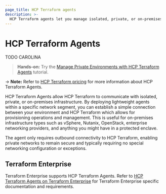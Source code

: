 ```yaml
---
page_title: HCP Terraform agents
description: >-
  HCP Terraform agents let you manage isolated, private, or on-premises infrastructure while keeping your network secure.
---
```


# HCP Terraform Agents

TODO CAROLINA

> **Hands-on:** Try the [Manage Private Environments with HCP Terraform Agents](/terraform/tutorials/cloud/cloud-agents) tutorial.

-> **Note:** Refer to [HCP Terraform pricing](https://www.hashicorp.com/products/terraform/pricing) for more information about HCP Terraform Agents.

HCP Terraform Agents allow HCP Terraform to communicate with isolated, private, or on-premises infrastructure. By deploying lightweight agents within a specific network segment, you can establish a simple connection between your environment and HCP Terraform which allows for provisioning operations and management. This is useful for on-premises infrastructure types such as vSphere, Nutanix, OpenStack, enterprise networking providers, and anything you might have in a protected enclave.

The agent only requires outbound connectivity to HCP Terraform, enabling private networks to remain secure and typically requiring no special networking configuration or exceptions.

## Terraform Enterprise

Terraform Enterprise supports HCP Terraform Agents. Refer to
[HCP Terraform Agents on Terraform Enterprise](/terraform/enterprise/application-administration/agents-on-tfe) for Terraform Enterprise specific documentation and requirements.
